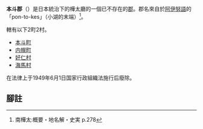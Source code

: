 {{日本郡 (廢除)
| 郡 = 本斗郡
| 日文原名 = 本斗郡
| 平假名 = ほんとぐん
| 羅馬字拼音 = Honto-gun
| 地圖 = 
| 廢除時間 = 1949年6月1日
| 廢除理由 =  放棄領土主權 
| 廢除時處置 = 
| 現在郡 = 
| 都道府縣 = 樺太廳
| 支廳 = 真岡支廳
| 町 = 2
| 村 = 2
| 經度 = 
| 緯度 = 
| 註記 = 
}}

'''本斗郡'''（{{jpn|j=本斗郡|hg=ほんとぐん|rm=Honto gun|f=y}}）是日本統治下的樺太廳的一個已不存在的[[郡|郡]]。郡名來自於[[阿伊努語|阿伊努語]]的「pon-to-kes」（小湖的末端）<ref>南樺太:概要・地名解・史実 p.278</ref>。

轄有以下2町2村。
* [[本斗町|本斗町]] 
* [[内幌町|内幌町]] 
* [[好仁村|好仁村]] 
* [[海馬村|海馬村]] 

在法律上于1949年6月1日国家行政組織法施行后廢除。
== 腳註 ==
{{reflist|2}}
{{樺太廳的郡}}
{{真岡支廳}}